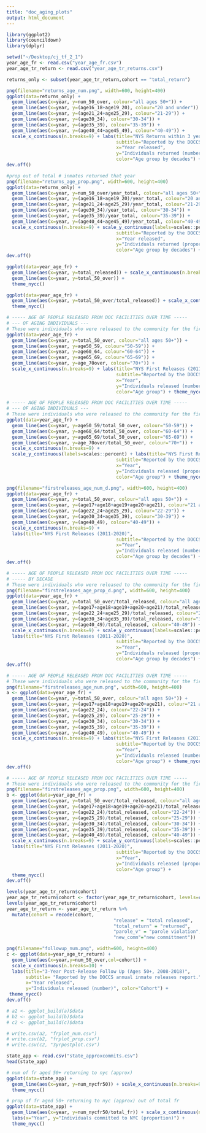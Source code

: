 ```yaml
---
title: "doc_aging_plots"
output: html_document
---
```


```r
library(ggplot2)
library(councildown)
library(dplyr)
```

```r
setwd("~/Desktop/cj_tf_2_1")
year_age_fr <- read.csv("year_age_fr.csv")
year_age_tr_return <- read.csv("year_age_tr_returns.csv")
```

```r
returns_only <- subset(year_age_tr_return,cohort == "total_return")
```

```r
png(filename="returns_age_num.png", width=600, height=400)
ggplot(data=returns_only) + 
  geom_line(aes(x=year, y=num_50_over, colour="all ages 50+")) +
  geom_line(aes(x=year, y=(age16_18+age19_20), colour="20 and under")) +
  geom_line(aes(x=year, y=(age21_24+age25_29), colour="21-29")) +
  geom_line(aes(x=year, y=(age30_34), colour="30-34")) +
  geom_line(aes(x=year, y=(age35_39), colour="35-39")) +
  geom_line(aes(x=year, y=(age40_44+age45_49), colour="40-49")) +
  scale_x_continuous(n.breaks=9) + labs(title="NYS Returns within 3 years post (2011-2021)", 
                                        subtitle="Reported by the DOCCS annual inmate releases report.",
                                        x="Year released",
                                        y="Individuals returned (number)",
                                        color="Age group by decades") + theme_nycc()
dev.off()
```

```r
#prop out of total # inmates returned that year
png(filename="returns_age_prop.png", width=600, height=400)
ggplot(data=returns_only) + 
  geom_line(aes(x=year, y=num_50_over/year_total, colour="all ages 50+")) +
  geom_line(aes(x=year, y=(age16_18+age19_20)/year_total, colour="20 and under")) +
  geom_line(aes(x=year, y=(age21_24+age25_29)/year_total, colour="21-29")) +
  geom_line(aes(x=year, y=(age30_34)/year_total, colour="30-34")) +
  geom_line(aes(x=year, y=(age35_39)/year_total, colour="35-39")) +
  geom_line(aes(x=year, y=(age40_44+age45_49)/year_total, colour="40-49")) +
  scale_x_continuous(n.breaks=9) + scale_y_continuous(labels=scales::percent) +labs(title="NYS Returns within 3 years post (2011-2021)", 
                                        subtitle="Reported by the DOCCS annual inmate releases report.",
                                        x="Year released",
                                        y="Individuals returned (proportion)",
                                        color="Age group by decades") + theme_nycc()
dev.off()
```

```r
ggplot(data=year_age_fr) +
  geom_line(aes(x=year, y=total_released)) + scale_x_continuous(n.breaks=9) +
  geom_line(aes(x=year, y=total_50_over)) +
  theme_nycc()
```

```r
ggplot(data=year_age_fr) +
  geom_line(aes(x=year, y=total_50_over/total_released)) + scale_x_continuous(n.breaks=9) +
  theme_nycc()
```

```r
# ----- AGE OF PEOPLE RELEASED FROM DOC FACILITIES OVER TIME -----
# --- OF AGING INDIVIDUALS ---
# These were individuals who were released to the community for the first time on their current sentence due to release by the Board of Parole, release due to reaching their approved conditional release date (including maximum expiration with post-release supervision), or release based on reaching maximum expiration of sentence.
ggplot(data=year_age_fr) + 
  geom_line(aes(x=year, y=total_50_over, colour="all ages 50+")) +
  geom_line(aes(x=year, y=age50_59, colour="50-59")) +
  geom_line(aes(x=year, y=age60_64, colour="60-64")) +
  geom_line(aes(x=year, y=age65_69, colour="65-69")) +
  geom_line(aes(x=year, y=age_70over, colour="70+")) + 
  scale_x_continuous(n.breaks=9) + labs(title="NYS First Releases (2011-2020)", 
                                        subtitle="Reported by the DOCCS annual releases and discharges from incarceration report.",
                                        x="Year",
                                        y="Individuals released (number)",
                                        color="Age group") + theme_nycc()
```

```r
# ----- AGE OF PEOPLE RELEASED FROM DOC FACILITIES OVER TIME -----
# --- OF AGING INDIVIDUALS ---
# These were individuals who were released to the community for the first time on their current sentence due to release by the Board of Parole, release due to reaching their approved conditional release date (including maximum expiration with post-release supervision), or release based on reaching maximum expiration of sentence.
ggplot(data=year_age_fr) + 
  geom_line(aes(x=year, y=age50_59/total_50_over, colour="50-59")) +
  geom_line(aes(x=year, y=age60_64/total_50_over, colour="60-64")) +
  geom_line(aes(x=year, y=age65_69/total_50_over, colour="65-69")) +
  geom_line(aes(x=year, y=age_70over/total_50_over, colour="70+")) +
  scale_x_continuous(n.breaks=9) + 
  scale_y_continuous(labels=scales::percent) + labs(title="NYS First Releases Ages 50+ Breakdown (2011-2020)", 
                                        subtitle="Reported by the DOCCS annual releases and discharges from incarceration report.",
                                        x="Year",
                                        y="Individuals released (proportion)",
                                        color="Age group") + theme_nycc()
```

```r
png(filename="firstreleases_age_num_d.png", width=600, height=400)
ggplot(data=year_age_fr) +
  geom_line(aes(x=year, y=total_50_over, colour="all ages 50+")) +
  geom_line(aes(x=year, y=(age17+age18+age19+age20+age21), colour="21 and under")) +
  geom_line(aes(x=year, y=(age22_24+age25_29), colour="22-29")) +
  geom_line(aes(x=year, y=(age30_34+age35_39), colour="30-39")) +
  geom_line(aes(x=year, y=(age40_49), colour="40-49")) +
  scale_x_continuous(n.breaks=9) + 
  labs(title="NYS First Releases (2011-2020)", 
                                        subtitle="Reported by the DOCCS annual releases and discharges from incarceration report.",
                                        x="Year",
                                        y="Individuals released (number)",
                                        color="Age group by decades") + theme_nycc()
dev.off()
```

```r
# ----- AGE OF PEOPLE RELEASED FROM DOC FACILITIES OVER TIME -----
# ----- BY DECADE
# These were individuals who were released to the community for the first time on their current sentence due to release by the Board of Parole, release due to reaching their approved conditional release date (including maximum expiration with post-release supervision), or release based on reaching maximum expiration of sentence.
png(filename="firstreleases_age_prop_d.png", width=600, height=400)
ggplot(data=year_age_fr) +
  geom_line(aes(x=year, y=total_50_over/total_released, colour="all ages 50+")) +
  geom_line(aes(x=year, y=(age17+age18+age19+age20+age21)/total_released, colour="21 and under")) +
  geom_line(aes(x=year, y=(age22_24+age25_29)/total_released, colour="22-29")) +
  geom_line(aes(x=year, y=(age30_34+age35_39)/total_released, colour="30-39")) +
  geom_line(aes(x=year, y=(age40_49)/total_released, colour="40-49")) +
  scale_x_continuous(n.breaks=9) + scale_y_continuous(labels=scales::percent) +
  labs(title="NYS First Releases (2011-2020)", 
                                        subtitle="Reported by the DOCCS annual releases and discharges from incarceration report.",
                                        x="Year",
                                        y="Individuals released (proportion)",
                                        color="Age group by decades") + theme_nycc()
dev.off()
```

```r
# ----- AGE OF PEOPLE RELEASED FROM DOC FACILITIES OVER TIME -----
# These were individuals who were released to the community for the first time on their current sentence due to release by the Board of Parole, release due to reaching their approved conditional release date (including maximum expiration with post-release supervision), or release based on reaching maximum expiration of sentence.
png(filename="firstreleases_age_num.png", width=600, height=400)
a <- ggplot(data=year_age_fr) +
  geom_line(aes(x=year, y=total_50_over, colour="all ages 50+")) +
  geom_line(aes(x=year, y=(age17+age18+age19+age20+age21), colour="21 and under")) +
  geom_line(aes(x=year, y=(age22_24), colour="22-24")) +
  geom_line(aes(x=year, y=(age25_29), colour="25-29")) +
  geom_line(aes(x=year, y=(age30_34), colour="30-34")) +
  geom_line(aes(x=year, y=(age35_39), colour="35-39")) +
  geom_line(aes(x=year, y=(age40_49), colour="40-49")) +
  scale_x_continuous(n.breaks=9) + labs(title="NYS First Releases (2011-2020)", 
                                        subtitle="Reported by the DOCCS annual releases and discharges from incarceration report.",
                                        x="Year",
                                        y="Individuals released (number)",
                                        color="Age group") + theme_nycc()
dev.off()
```

```r
# ----- AGE OF PEOPLE RELEASED FROM DOC FACILITIES OVER TIME -----
# These were individuals who were released to the community for the first time on their current sentence due to release by the Board of Parole, release due to reaching their approved conditional release date (including maximum expiration with post-release supervision), or release based on reaching maximum expiration of sentence.
png(filename="firstreleases_age_prop.png", width=600, height=400)
b <- ggplot(data=year_age_fr) +
  geom_line(aes(x=year, y=total_50_over/total_released, colour="all ages 50+")) +
  geom_line(aes(x=year, y=(age17+age18+age19+age20+age21)/total_released, colour="21 and under")) +
  geom_line(aes(x=year, y=(age22_24)/total_released, colour="22-24")) +
  geom_line(aes(x=year, y=(age25_29)/total_released, colour="25-29")) +
  geom_line(aes(x=year, y=(age30_34)/total_released, colour="30-34")) +
  geom_line(aes(x=year, y=(age35_39)/total_released, colour="35-39")) +
  geom_line(aes(x=year, y=(age40_49)/total_released, colour="40-49")) +
  scale_x_continuous(n.breaks=9) + scale_y_continuous(labels=scales::percent) +
  labs(title="NYS First Releases (2011-2020)", 
                                        subtitle="Reported by the DOCCS annual releases and discharges from incarceration report.",
                                        x="Year",
                                        y="Individuals released (proportion)",
                                        color="Age group") +
  theme_nycc()
dev.off()
```

```r
levels(year_age_tr_return$cohort)
year_age_tr_return$cohort <- factor(year_age_tr_return$cohort, levels=c("release","total_return","parole_v","new_comm"))
levels(year_age_tr_return$cohort)
year_age_tr_return <- year_age_tr_return %>%
  mutate(cohort = recode(cohort,
                                       "release" = "total released",
                                       "total_return" = "returned",
                                       "parole_v" = "parole violation",
                                       "new_comm"="new committment"))
```

```r
png(filename="followup_num.png", width=600, height=400)
c <- ggplot(data=year_age_tr_return) +
  geom_line(aes(x=year,y=num_50_over,col=cohort)) +
  scale_x_continuous(n.breaks=10) + 
  labs(title="3-Year Post-Release Follow Up (Ages 50+, 2008-2018)",
       subtitle= "Reported by the DOCCS annual inmate releases report.",
       x="Year released",
       y="Individuals released (number)", color="Cohort") +
 theme_nycc()
dev.off()
```

```r
# a2 <- ggplot_build(a)$data
# b2 <- ggplot_build(b)$data
# c2 <- ggplot_build(c)$data
```

```r
# write.csv(a2, "frplot_num.csv")
# write.csv(b2, "frplot_prop.csv")
# write.csv(c2, "3yrpostplot.csv")
```

```r
state_app <- read.csv("state_approxcommits.csv")
head(state_app)
```

```r
# num of fr aged 50+ returning to nyc (approx)
ggplot(data=state_app) +
  geom_line(aes(x=year, y=num_nycfr50)) + scale_x_continuous(n.breaks=9) +
  theme_nycc()

# prop of fr aged 50+ returning to nyc (approx) out of total fr
ggplot(data=state_app) +
  geom_line(aes(x=year, y=num_nycfr50/total_fr)) + scale_x_continuous(n.breaks=9) + scale_y_continuous(labels=scales::percent) + 
  labs(x="Year", y="Individuals committed to NYC (proportion)") +
  theme_nycc()

```
